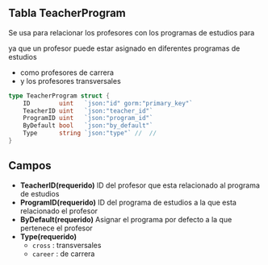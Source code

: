 ## Tabla TeacherProgram
Se usa para relacionar los profesores con los programas de estudios para 

ya que un profesor puede estar asignado en diferentes programas de estudios
- como profesores de carrera
- y los profesores transversales

```go
type TeacherProgram struct {
	ID        uint   `json:"id" gorm:"primary_key"`
	TeacherID uint   `json:"teacher_id"`
	ProgramID uint   `json:"program_id"`
	ByDefault bool   `json:"by_default"`
	Type      string `json:"type"` //  // 
}
```

## Campos
- **TeacherID(requerido)** ID del profesor que esta relacionado al programa de estudios
- **ProgramID(requerido)** ID del programa de estudios a la que esta relacionado el profesor
- **ByDefault(requerido)** Asignar el programa por defecto a la que pertenece el profesor
- **Type(requerido)** 
    - `cross`   : transversales
    - `career`  : de carrera